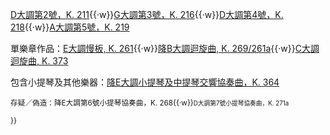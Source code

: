 {{Navbox
|name  = 莫扎持小提琴協奏曲
|state = uncollapsed
|titlestyle = background:tan;
|title = [[莫扎特]][[小提琴]][[協奏曲]]
|list1 = {{nowrap begin}}[[第1號小提琴協奏曲 (莫扎特)|降B大調第1號，K. 207]]{{·w}}[[第2號小提琴協奏曲 (莫扎特)|D大調第2號，K. 211]]{{·w}}[[第3號小提琴協奏曲 (莫扎特)|G大調第3號，K. 216]]{{·w}}[[第4號小提琴協奏曲 (莫扎特)|D大調第4號，K. 218]]{{·w}}[[第5號小提琴協奏曲 (莫扎特)|A大調第5號，K. 219]]{{nowrap end}}

{{nowrap begin}}單樂章作品：[[E大調慢板 (莫扎特)|E大調慢板, K. 261]]{{·w}}[[降B大調迴旋曲 (莫扎特)|降B大調迴旋曲, K. 269/261a]]{{·w}}[[C大調迴旋曲 (莫扎特)|C大調迴旋曲, K. 373]]{{nowrap end}}

{{nowrap begin}}包含小提琴及其他樂器：[[降E大調交響協奏曲 (莫扎特)|降E大調小提琴及中提琴交響協奏曲，K. 364]]{{nowrap end}}

{{nowrap begin}}<small>存疑／偽造：降E大調第6號小提琴協奏曲，K. 268{{·w}}<small>D大調第7號小提琴協奏曲，K. 271a</small>{{nowrap end}}

</div>
}}<noinclude>
{{collapsible option}}
[[Category:莫扎特小提琴协奏曲| ]]
[[Category:莫扎特相关模板| ]]
</noinclude>